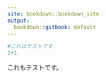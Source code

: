 ---
site: bookdown::bookdown_site
output:
  bookdown::gitbook: default
---

```{r}
#これはテストです
1+1
```

これもテストです。

